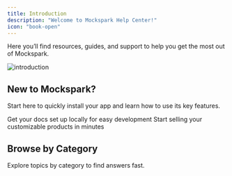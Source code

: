 ```yaml
---
title: Introduction
description: "Welcome to Mockspark Help Center!"
icon: "book-open"
---
```


Here you’ll find resources, guides, and support to help you get the most out of Mockspark.

<Frame>
  <img
    src="/images/introduction.jpg"
    alt="introduction"
  />
</Frame>

## New to Mockspark?

Start here to quickly install your app and learn how to use its key features.

<CardGroup cols={2}>
  <Card
    title="Installation Guide"
    icon="monitor-down"
    href="/docs/get-started/installation-guide"
  >
    Get your docs set up locally for easy development
  </Card>
  <Card
    title="Quick Start Guide"
    icon="rocket"
    href="/docs/get-started/quickstart"
  >
    Start selling your customizable products in minutes
  </Card>
</CardGroup>

## Browse by Category

Explore topics by category to find answers fast.

<CardGroup cols={2}>
  <Card
    title="Connection Platform"
    icon="link"
    href="/docs/connections/printify"
  />
  <Card
    title="Products and Modeling"
    icon="shirt"
    href="/docs/products/products"
  />
  <Card
    title="Orders and Fulfillment"
    icon="list-ordered"
    href="/docs/order-items/order-items"
  />
  <Card
    title="Marketing"
    icon="images"
    href="/docs/marketing/picture-collections"
  />
  <Card
    title="Payment and Billing"
    icon="gem"
    href="/docs/billing/subscription-plans"
  />
  <Card
    title="Account and Team"
    icon="users"
    href="/docs/team/team-management"
  />
</CardGroup>

